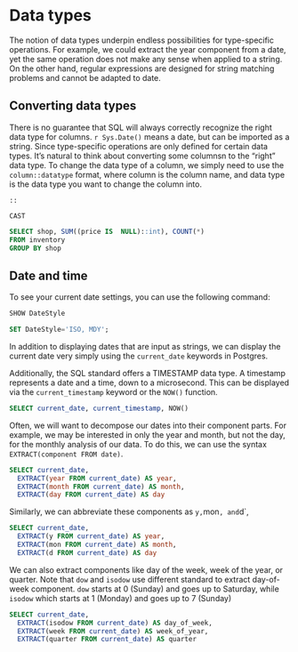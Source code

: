 
# Data types 

The notion of data types underpin endless possibilities for type-specific operations. For example, we could extract the year component from a date, yet the same operation does not make any sense when applied to a string. On the other hand, regular expressions are designed for string matching problems and cannot be adapted to date. 

## Converting data types 

There is no guarantee that SQL will always correctly recognize the right data type for columns. `r Sys.Date()` means a date, but can be imported as a string. Since type-specific operations are only defined for certain data types. It's natural to think about converting some columnsn to the "right" data type. To change the data type of a column, we simply need to use the `column::datatype` format,
where column is the column name, and data type is the data type you want to change the column into.

`::`

`CAST`


```sql
SELECT shop, SUM((price IS  NULL)::int), COUNT(*) 
FROM inventory
GROUP BY shop
```



## Date and time 

To see your current date settings, you can use the following command:

```sql
SHOW DateStyle
```



```sql
SET DateStyle='ISO, MDY';
```

In addition to displaying dates that are input as strings, we can display the current date
very simply using the `current_date` keywords in Postgres. 

Additionally, the SQL standard offers a TIMESTAMP data type. A
timestamp represents a date and a time, down to a microsecond. This can be displayed via the `current_timestamp` keyword or the `NOW()` function. 
```sql
SELECT current_date, current_timestamp, NOW()
```

Often, we will want to decompose our dates into their component parts. For example,
we may be interested in only the year and month, but not the day, for the monthly
analysis of our data. To do this, we can use the syntax `EXTRACT(component FROM date)`.

```sql
SELECT current_date,
  EXTRACT(year FROM current_date) AS year,
  EXTRACT(month FROM current_date) AS month,
  EXTRACT(day FROM current_date) AS day
```

Similarly, we can abbreviate these components as `y, `mon`, and `d`,  

```sql
SELECT current_date,
  EXTRACT(y FROM current_date) AS year,
  EXTRACT(mon FROM current_date) AS month,
  EXTRACT(d FROM current_date) AS day
```

We can also extract components like day of the week, week of the year, or quarter. Note that `dow` and `isodow` use different standard to extract day-of-week component. `dow` starts at 0 (Sunday) and goes up to Saturday, while `isodow` which starts at
1 (Monday) and goes up to 7 (Sunday)

```sql
SELECT current_date,
  EXTRACT(isodow FROM current_date) AS day_of_week,
  EXTRACT(week FROM current_date) AS week_of_year,
  EXTRACT(quarter FROM current_date) AS quarter
```

